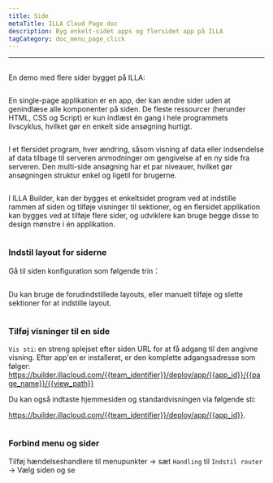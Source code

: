 ```yaml
---
title: Side
metaTitle: ILLA Cloud Page doc
description: Byg enkelt-sidet apps og flersidet app på ILLA
tagCategory: doc_menu_page_click
---
```


* * *

## <Heading hidden>Side</Heading>

En demo med flere sider bygget på ILLA: 

<img src='https://cdn.illacloud.com/official-website/img/docs/assemble/page1.gif' alt="" />

En single-page applikation er en app, der kan ændre sider uden at genindlæse alle komponenter på siden. De fleste ressourcer (herunder HTML, CSS og Script) er kun indlæst én gang i hele programmets livscyklus, hvilket gør en enkelt side ansøgning hurtigt.

<img src='https://cdn.illacloud.com/official-website/img/docs/assemble/page2.png' alt="" />

I et flersidet program, hver ændring, såsom visning af data eller indsendelse af data tilbage til serveren anmodninger om gengivelse af en ny side fra serveren. Den multi-side ansøgning har et par niveauer, hvilket gør ansøgningen struktur enkel og ligetil for brugerne.

<img src='https://cdn.illacloud.com/official-website/img/docs/assemble/page3.png' alt="" />

I ILLA Builder, kan der bygges et enkeltsidet program ved at indstille rammen af siden og tilføje visninger til sektioner, og en flersidet applikation kan bygges ved at tilføje flere sider, og udviklere kan bruge begge disse to design mønstre i én applikation.

<img src='https://cdn.illacloud.com/official-website/img/docs/assemble/page4.png' alt="" />

### Indstil layout for siderne

Gå til siden konfiguration som følgende trin：

<img src='https://cdn.illacloud.com/official-website/img/docs/assemble/page5.png' alt="" />

Du kan bruge de forudindstillede layouts, eller manuelt tilføje og slette sektioner for at indstille layout. 

<img src='https://cdn.illacloud.com/official-website/img/docs/assemble/page6.gif' alt="" />

### Tilføj visninger til en side

`Vis sti`: en streng splejset efter siden URL for at få adgang til den angivne visning. Efter app'en er installeret, er den komplette adgangsadresse som følger: https://builder.illacloud.com/{{team_identifier}}/deploy/app/{{app_id}}/{{page_name}}/{{view_path}}

Du kan også indtaste hjemmesiden og standardvisningen via følgende sti:

https://builder.illacloud.com/{{team_identifier}}/deploy/app/{{app_id}}. 

<img src='https://cdn.illacloud.com/official-website/img/docs/assemble/page7.png' alt="" />

### Forbind menu og sider

Tilføj hændelseshandlere til menupunkter → sæt `Handling` til `Indstil router` → Vælg siden og se

<img src='https://cdn.illacloud.com/official-website/img/docs/assemble/page8.gif' alt="" />
